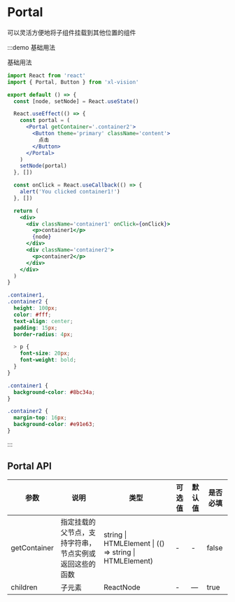 # Portal

可以灵活方便地将子组件挂载到其他位置的组件

:::demo 基础用法

基础用法

```jsx
import React from 'react'
import { Portal, Button } from 'xl-vision'

export default () => {
  const [node, setNode] = React.useState()

  React.useEffect(() => {
    const portal = (
      <Portal getContainer='.container2'>
        <Button theme='primary' className='content'>
          点击
        </Button>
      </Portal>
    )
    setNode(portal)
  }, [])

  const onClick = React.useCallback(() => {
    alert('You clicked container1!')
  }, [])

  return (
    <div>
      <div className='container1' onClick={onClick}>
        <p>container1</p>
        {node}
      </div>
      <div className='container2'>
        <p>container2</p>
      </div>
    </div>
  )
}
```

```scss
.container1,
.container2 {
  height: 100px;
  color: #fff;
  text-align: center;
  padding: 15px;
  border-radius: 4px;

  > p {
    font-size: 20px;
    font-weight: bold;
  }
}

.container1 {
  background-color: #8bc34a;
}

.container2 {
  margin-top: 16px;
  background-color: #e91e63;
}
```

:::

## Portal API

| 参数 | 说明 | 类型 | 可选值 | 默认值 | 是否必填 |
| --- | --- | --- | --- | --- | --- |
| getContainer | 指定挂载的父节点，支持字符串，节点实例或返回这些的函数 | string &#x007c; HTMLElement &#x007c; (() => string &#x007c; HTMLElement) | - | - | false |
| children | 子元素 | ReactNode | - | — | true |

